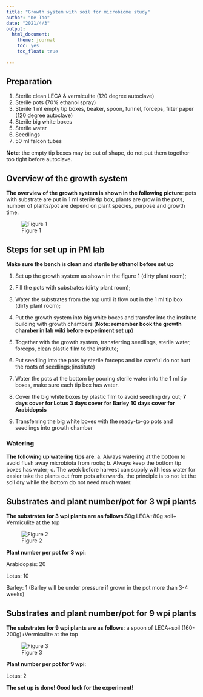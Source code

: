 ---
title: "Growth system with soil for microbiome study"
author: "Ke Tao"
date: "2021/4/3"
output:
  html_document:
    theme: journal
    toc: yes
    toc_float: true
    
---
## Preparation

1. Sterile clean LECA & vermiculite (120 degree autoclave)
2. Sterile pots (70% ethanol spray)
3. Sterile 1 ml empty tip boxes, beaker, spoon, funnel, forceps, filter paper (120 degree autoclave)
4. Sterile big white boxes
5. Sterile water
6. Seedlings
7. 50 ml falcon tubes

**Note**: the empty tip boxes may be out of shape, do not put them together too tight before autoclave.

## Overview of the growth system

**The overview of the growth system is shown in the following picture**: pots with substrate are put in 1 ml sterile tip box, plants are grow in the pots, number of plants/pot are depend on plant species, purpose and growth time.

![Figure 1](C:/Users/Ke Tao/Desktop/microbiome_16S_workflow/image/overview.jpg)

## Steps for set up in PM lab

**Make sure the bench is clean and sterile by ethanol before set up**

1. Set up the growth system as shown in the figure 1 (dirty plant room);
2. Fill the pots with substrates (dirty plant room);
3. Water the substrates from the top until it flow out in the 1 ml tip box (dirty plant room);
4. Put the growth system into big white boxes and transfer into the institute building with growth chambers (**Note: remember book the growth chamber in lab wiki before experiment set up**)

5. Together with the growth system, transferring seedlings, sterile water, forceps, clean plastic film to the institute;

6. Put seedling into the pots by sterile forceps and be careful do not hurt the roots of seedlings;(institute)

7. Water the pots at the bottom by pooring sterile water into the 1 ml tip boxes, make sure each tip box has water. 

8. Cover the big white boxes by plastic film to avoid seedling dry out;
   **7 days cover for Lotus**
   **3 days cover for Barley**
   **10 days cover for Arabidopsis**
   
9. Transferring the big white boxes with the ready-to-go pots and seedlings into growth chamber

### Watering

**The following up watering tips are**:
a. Always watering at the bottom to avoid flush away microbiota from roots;
b. Always keep the bottom tip boxes has water;
c. The week before harvest can supply with less water for easier take the plants out from pots afterwards, the principle is to not let the soil dry while the bottom do not need much water.


## Substrates and plant number/pot for 3 wpi plants

**The substrates for 3 wpi plants are as follows**:50g LECA+80g soil+ Vermiculite at the top

![Figure 2](C:/Users/Ke Tao/Desktop/microbiome_16S_workflow/image/substrate1.jpg)


**Plant number per pot for 3 wpi**: 

Arabidopsis: 20

Lotus: 10

Barley: 1 (Barley will be under pressure if grown in the pot more than 3-4 weeks)



## Substrates and plant number/pot for 9 wpi plants

**The substrates for 9 wpi plants are as follows**: a spoon of LECA+soil (160-200g)+Vermiculite at the top

![Figure 3](C:/Users/Ke Tao/Desktop/microbiome_16S_workflow/image/substrate2.jpg)


**Plant number per pot for 9 wpi**: 

Lotus: 2



**The set up is done! Good luck for the experiment!**
